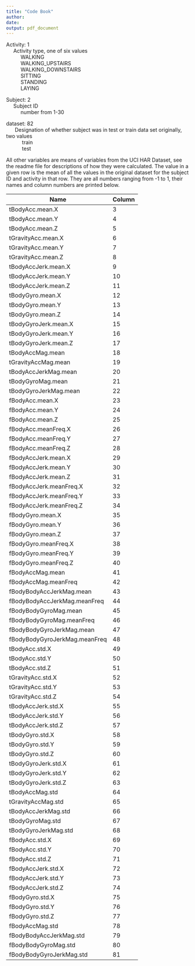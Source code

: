 ```yaml
---
title: "Code Book"
author: 
date: 
output: pdf_document
---
```


Activity:  1  
&nbsp;&nbsp;&nbsp;&nbsp;&nbsp;Activity type, one of six values  
&nbsp;&nbsp;&nbsp;&nbsp;&nbsp;&nbsp;&nbsp;&nbsp;&nbsp;&nbsp;WALKING  
&nbsp;&nbsp;&nbsp;&nbsp;&nbsp;&nbsp;&nbsp;&nbsp;&nbsp;&nbsp;WALKING_UPSTAIRS  
&nbsp;&nbsp;&nbsp;&nbsp;&nbsp;&nbsp;&nbsp;&nbsp;&nbsp;&nbsp;WALKING_DOWNSTAIRS  
&nbsp;&nbsp;&nbsp;&nbsp;&nbsp;&nbsp;&nbsp;&nbsp;&nbsp;&nbsp;SITTING  
&nbsp;&nbsp;&nbsp;&nbsp;&nbsp;&nbsp;&nbsp;&nbsp;&nbsp;&nbsp;STANDING  
&nbsp;&nbsp;&nbsp;&nbsp;&nbsp;&nbsp;&nbsp;&nbsp;&nbsp;&nbsp;LAYING  
  
Subject:  2  
&nbsp;&nbsp;&nbsp;&nbsp;&nbsp;Subject ID  
&nbsp;&nbsp;&nbsp;&nbsp;&nbsp;&nbsp;&nbsp;&nbsp;&nbsp;&nbsp;number from 1-30      
  
dataset:  82  
&nbsp;&nbsp;&nbsp;&nbsp;&nbsp; Designation of whether subject was in test or
train data set originally, two values   
&nbsp;&nbsp;&nbsp;&nbsp;&nbsp;&nbsp;&nbsp;&nbsp;&nbsp;&nbsp; train  
&nbsp;&nbsp;&nbsp;&nbsp;&nbsp;&nbsp;&nbsp;&nbsp;&nbsp;&nbsp; test  
  
All other variables are means of variables from the UCI HAR Dataset, see 
the readme file for descriptions of how they were calculated. The value in a
given row is the mean of all the values in the original dataset for the subject 
ID and activity in that row. They are all numbers ranging from -1 to 1, their 
names and column numbers are printed below.  
  
  
  | Name | Column |
  |------|----------|
|tBodyAcc.mean.X|  3|
|tBodyAcc.mean.Y|  4|
|tBodyAcc.mean.Z|  5|
|tGravityAcc.mean.X|  6|
|tGravityAcc.mean.Y|  7|
|tGravityAcc.mean.Z|  8|
|tBodyAccJerk.mean.X|  9|
|tBodyAccJerk.mean.Y|  10|
|tBodyAccJerk.mean.Z|  11|
|tBodyGyro.mean.X|  12|
|tBodyGyro.mean.Y|  13|
|tBodyGyro.mean.Z|  14|
|tBodyGyroJerk.mean.X|  15|
|tBodyGyroJerk.mean.Y|  16|
|tBodyGyroJerk.mean.Z|  17|
|tBodyAccMag.mean|  18|
|tGravityAccMag.mean|  19|
|tBodyAccJerkMag.mean|  20|
|tBodyGyroMag.mean|  21|
|tBodyGyroJerkMag.mean|  22|
|fBodyAcc.mean.X|  23|
|fBodyAcc.mean.Y|  24|
|fBodyAcc.mean.Z|  25|
|fBodyAcc.meanFreq.X|  26|
|fBodyAcc.meanFreq.Y|  27|
|fBodyAcc.meanFreq.Z|  28|
|fBodyAccJerk.mean.X|  29|
|fBodyAccJerk.mean.Y|  30|
|fBodyAccJerk.mean.Z|  31|
|fBodyAccJerk.meanFreq.X|  32|
|fBodyAccJerk.meanFreq.Y|  33|
|fBodyAccJerk.meanFreq.Z|  34|
|fBodyGyro.mean.X|  35|
|fBodyGyro.mean.Y|  36|
|fBodyGyro.mean.Z|  37|
|fBodyGyro.meanFreq.X|  38|
|fBodyGyro.meanFreq.Y|  39|
|fBodyGyro.meanFreq.Z|  40|
|fBodyAccMag.mean|  41|
|fBodyAccMag.meanFreq|  42|
|fBodyBodyAccJerkMag.mean|  43|
|fBodyBodyAccJerkMag.meanFreq|  44|
|fBodyBodyGyroMag.mean|  45|
|fBodyBodyGyroMag.meanFreq|  46|
|fBodyBodyGyroJerkMag.mean|  47|
|fBodyBodyGyroJerkMag.meanFreq|  48|
|tBodyAcc.std.X|  49|
|tBodyAcc.std.Y|  50|
|tBodyAcc.std.Z|  51|
|tGravityAcc.std.X|  52|
|tGravityAcc.std.Y|  53|
|tGravityAcc.std.Z|  54|
|tBodyAccJerk.std.X|  55|
|tBodyAccJerk.std.Y|  56|
|tBodyAccJerk.std.Z|  57|
|tBodyGyro.std.X|  58|
|tBodyGyro.std.Y|  59|
|tBodyGyro.std.Z|  60|
|tBodyGyroJerk.std.X|  61|
|tBodyGyroJerk.std.Y|  62|
|tBodyGyroJerk.std.Z|  63|
|tBodyAccMag.std|  64|
|tGravityAccMag.std|  65|
|tBodyAccJerkMag.std|  66|
|tBodyGyroMag.std|  67|
|tBodyGyroJerkMag.std|  68|
|fBodyAcc.std.X|  69|
|fBodyAcc.std.Y|  70|
|fBodyAcc.std.Z|  71|
|fBodyAccJerk.std.X|  72|
|fBodyAccJerk.std.Y|  73|
|fBodyAccJerk.std.Z|  74|
|fBodyGyro.std.X|  75|
|fBodyGyro.std.Y|  76|
|fBodyGyro.std.Z|  77|
|fBodyAccMag.std|  78|
|fBodyBodyAccJerkMag.std|  79|
|fBodyBodyGyroMag.std|  80|
|fBodyBodyGyroJerkMag.std|  81|